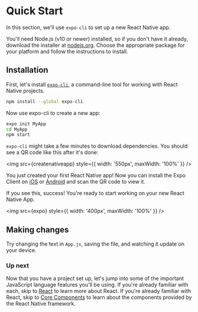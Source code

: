 
# Quick Start

<Author name="@jimmyliu" url="https://twitter.com/jimmyliu" />

In this section, we'll use `expo-cli` to set up a new React Native app.

You'll need Node.js (v10 or newer) installed, so if you don't have it already, download the installer at [nodejs.org](https://nodejs.org/en/download/). Choose the appropriate package for your platform and follow the instructions to install.

## Installation

First, let's install [`expo-cli`](https://docs.expo.io/versions/latest/workflow/expo-cli/), a command-line tool for working with React Native projects.

```bash
npm install --global expo-cli
```

Now use expo-cli to create a new app:

```bash
expo init MyApp
cd MyApp
npm start
```

`expo-cli` might take a few minutes to download dependencies. You should see a QR code like this after it's done:

<img src={createnativeapp} style={{ width: '550px', maxWidth: '100%' }} />

You just created your first React Native app! Now you can install the Expo Client on [iOS](https://itunes.apple.com/us/app/expo-client/id982107779?mt=8) or [Android](https://play.google.com/store/apps/details?id=host.exp.exponent&hl=en) and scan the QR code to view it.

If you see this, success! You're ready to start working on your new React Native App.

<img src={expo} style={{ width: '400px', maxWidth: '100%' }} />

## Making changes

Try changing the text in `App.js`, saving the file, and watching it update on your device.

### Up next

Now that you have a project set up, let's jump into some of the important JavaScript language features you'll be using. If you're already familiar with each, skip to [React](react) to learn more about React. If you're already familiar with React, skip to [Core Components](core_components) to learn about the components provided by the React Native framework.
